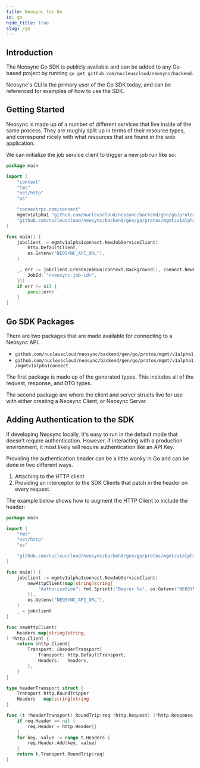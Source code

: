 ```yaml
---
title: Neosync for Go
id: go
hide_title: true
slug: /go
---
```



<DocPageHeader title="Go SDK" />

## Introduction

The Neosync Go SDK is publicly available and can be added to any Go-based project by running `go get github.com/nucleuscloud/neosync/backend`.

Neosync's CLI is the primary user of the Go SDK today, and can be referenced for examples of how to use the SDK.

## Getting Started

Neosync is made up of a number of different services that live inside of the same process.
They are roughly split up in terms of their resource types, and correspond nicely with what resources that are found in the web application.

We can initialize the job service client to trigger a new job run like so:

```go
package main

import (
	"context"
	"fmt"
	"net/http"
	"os"

	"connectrpc.com/connect"
	mgmtv1alpha1 "github.com/nucleuscloud/neosync/backend/gen/go/protos/mgmt/v1alpha1"
	"github.com/nucleuscloud/neosync/backend/gen/go/protos/mgmt/v1alpha1/mgmtv1alpha1connect"
)

func main() {
	jobclient := mgmtv1alpha1connect.NewJobServiceClient(
		http.DefaultClient,
		os.Getenv("NEOSYNC_API_URL"),
	)

	_, err := jobclient.CreateJobRun(context.Background(), connect.NewRequest(&mgmtv1alpha1.CreateJobRunRequest{
		JobId: "<neosync-job-id>",
	}))
	if err != nil {
		panic(err)
	}
}
```

## Go SDK Packages

There are two packages that are made available for connecting to a Neosync API.

- `github.com/nucleuscloud/neosync/backend/gen/go/protos/mgmt/v1alpha1`
- `github.com/nucleuscloud/neosync/backend/gen/go/protos/mgmt/v1alpha1/mgmtv1alpha1connect`

The first package is made up of the generated types. This includes all of the request, response, and DTO types.

The second package are where the client and server structs live for use with either creating a Neosync Client, or Neosync Server.

## Adding Authentication to the SDK

If developing Neosync locally, it's easy to run in the default mode that doesn't require authentication.
However, if interacting with a production environment, it most likely will require authentication like an API Key.

Providing the authentication header can be a little wonky in Go and can be done in two different ways.

1. Attaching to the HTTP client
2. Providing an interceptor to the SDK Clients that patch in the header on every request.

The example below shows how to augment the HTTP Client to include the header:

```go
package main

import (
	"fmt"
	"net/http"
	"os"

	"github.com/nucleuscloud/neosync/backend/gen/go/protos/mgmt/v1alpha1/mgmtv1alpha1connect"
)

func main() {
	jobclient := mgmtv1alpha1connect.NewJobServiceClient(
		newHttpClient(map[string]string{
			"Authorization": fmt.Sprintf("Bearer %s", os.Getenv("NEOSYNC_API_KEY")),
		}),
		os.Getenv("NEOSYNC_API_URL"),
	)
	_ = jobclient
}

func newHttpClient(
	headers map[string]string,
) *http.Client {
	return &http.Client{
		Transport: &headerTransport{
			Transport: http.DefaultTransport,
			Headers:   headers,
		},
	}
}

type headerTransport struct {
	Transport http.RoundTripper
	Headers   map[string]string
}

func (t *headerTransport) RoundTrip(req *http.Request) (*http.Response, error) {
	if req.Header == nil {
		req.Header = http.Header{}
	}
	for key, value := range t.Headers {
		req.Header.Add(key, value)
	}
	return t.Transport.RoundTrip(req)
}
```
